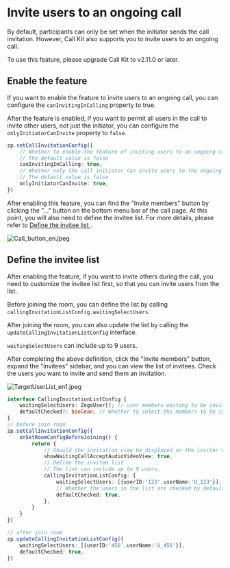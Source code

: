 # Invite users to an ongoing call

By default, participants can only be set when the initiator sends the call invitation. However, Call Kit also supports you to invite users to an ongoing call.

<Note title="Note">
To use this feature, please upgrade Call Kit to v2.11.0 or later.
</Note>

## Enable the feature

If you want to enable the feature to invite users to an ongoing call, you can configure the `canInvitingInCalling` property to true.

After the feature is enabled, if you want to permit all users in the call to invite other users, not just the initiator, you can configure the `onlyInitiatorCanInvite` property to `false`.

```typescript {2-7}
zp.setCallInvitationConfig({
    // Whether to enable the feature of inviting users to an ongoing call. 
    // The default value is false
    canInvitingInCalling: true,
    // Whether only the call initiator can invite users to the ongoing call.
    // The default value is false
    onlyInitiatorCanInvite: true,
})
```

After enabling this feature, you can find the "Invite members" button by clicking the "..." button on the bottom menu bar of the call page. At this point, you will also need to define the invitee list. For more details, please refer to [Define the invitee list
](./07-Invite%20users%20to%20an%20ongoing%20call.mdx#define-the-invitee-list).

<Frame width="auto" height="auto">
  <img src="https://media-resource.spreading.io/docuo/workspace564/27e54a759d23575969552654cb45bf89/a9c8c560d6.jpeg" alt="Call_button_en.jpeg" />
</Frame>

## Define the invitee list

After enabling the feature, if you want to invite others during the call, you need to customize the invitee list first, so that you can invite users from the list.

Before joining the room, you can define the list by calling `callingInvitationListConfig.waitingSelectUsers`.

After joining the room, you can also update the list by calling the `updateCallingInvitationListConfig` interface.

<Note title="Note">`waitingSelectUsers` can include up to 9 users.</Note>

After completing the above definition, click the "Invite members" button, expand the "Invitees" sidebar, and you can view the list of invitees. Check the users you want to invite and send them an invitation.

<Frame width="auto" height="auto">
  <img src="https://media-resource.spreading.io/docuo/workspace564/27e54a759d23575969552654cb45bf89/ce2a263595.jpeg" alt="TargetUserList_en1.jpeg"/>
</Frame>


```typescript {1-4,11-16,22-25}
interface CallingInvitationListConfig {
    waitingSelectUsers: ZegoUser[]; // user members waiting to be invited
    defaultChecked?: boolean; // Whether to select the members to be invited by default. The default value is true
}
// before join room
zp.setCallInvitationConfig({
    onSetRoomConfigBeforeJoining() {
        return {
            // Should the invitation view be displayed on the inviter's interface? This view allows the user to cancel the invitation.
            showWaitingCallAcceptAudioVideoView: true,
            // Define the invitee list
            // The list can include up to 9 users.
            callingInvitationListConfig: {
                waitingSelectUsers: [{userID:'123',userName:'U_123'}],
                // Whether the users in the list are checked by default
                defaultChecked: true,
            },
        }
    }
})

// after join room
zp.updateCallingInvitationListConfig({
    waitingSelectUsers: [{userID:'456',userName:'U_456'}],
    defaultChecked: true,
})
```